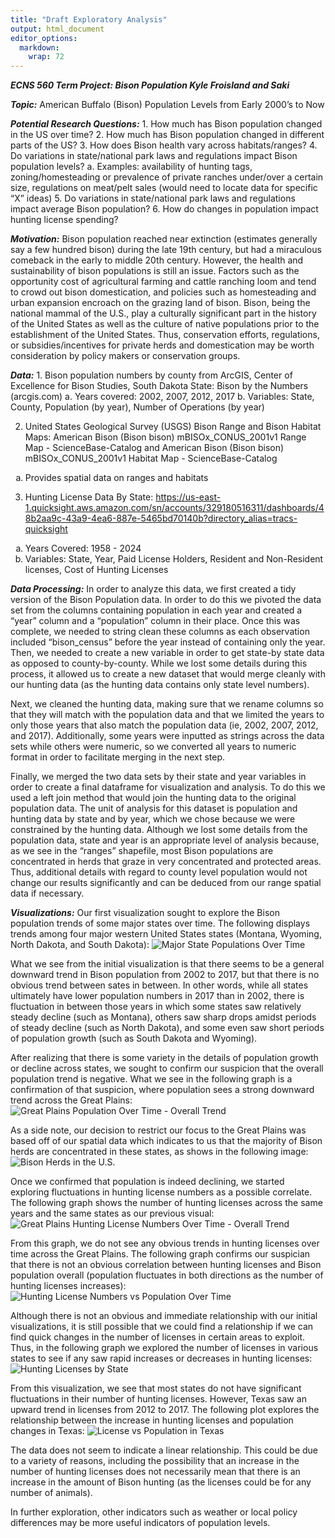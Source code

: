 ```yaml
---
title: "Draft Exploratory Analysis"
output: html_document
editor_options: 
  markdown: 
    wrap: 72
---
```


***ECNS 560 Term Project: Bison Population Kyle Froisland and Saki***

***Topic:*** American Buffalo (Bison) Population Levels from Early 2000’s to
Now

***Potential Research Questions:*** 
1. How much has Bison population changed in the US over time? 
2. How much has Bison population changed in different parts of the US? 
3. How does Bison health vary across habitats/ranges? 
4. Do variations in state/national park laws and regulations impact Bison population levels? 
  a. Examples: availability of hunting tags, zoning/homesteading or prevalence of private ranches
under/over a certain size, regulations on meat/pelt sales (would need to locate data for specific “X” ideas) 
5. Do variations in state/national park laws and regulations impact average Bison population? 
6. How do changes in population impact hunting license spending?

***Motivation:*** Bison population reached near extinction (estimates
generally say a few hundred bison) during the late 19th century, but had
a miraculous comeback in the early to middle 20th century. However, the
health and sustainability of bison populations is still an issue.
Factors such as the opportunity cost of agricultural farming and cattle
ranching loom and tend to crowd out bison domestication, and policies
such as homesteading and urban expansion encroach on the grazing land of
bison. Bison, being the national mammal of the U.S., play a culturally
significant part in the history of the United States as well as the
culture of native populations prior to the establishment of the United
States. Thus, conservation efforts, regulations, or subsidies/incentives
for private herds and domestication may be worth consideration by policy
makers or conservation groups.

***Data:*** 
1. Bison population numbers by county from ArcGIS, Center of Excellence for Bison Studies, South Dakota State: Bison by the Numbers (arcgis.com) a. Years covered: 2002, 2007, 2012, 2017 b. Variables: State, County, Population (by year), Number of Operations (by year)

2.  United States Geological Survey (USGS) Bison Range and Bison Habitat
    Maps: American Bison (Bison bison) mBISOx_CONUS_2001v1 Range Map -
    ScienceBase-Catalog and American Bison (Bison bison)
    mBISOx_CONUS_2001v1 Habitat Map - ScienceBase-Catalog

<!-- -->

  a.  Provides spatial data on ranges and habitats

<!-- -->

3.  Hunting License Data By State:
    <https://us-east-1.quicksight.aws.amazon.com/sn/accounts/329180516311/dashboards/48b2aa9c-43a9-4ea6-887e-5465bd70140b?directory_alias=tracs-quicksight>

<!-- -->

  a.  Years Covered: 1958 - 2024
  b.  Variables: State, Year, Paid License Holders, Resident and
    Non-Resident licenses, Cost of Hunting Licenses

***Data Processing:***
  In order to analyze this data, we first created a tidy
version of the Bison Population data. In order to do this we pivoted the
data set from the columns containing population in each year and created
a "year" column and a "population" column in their place. Once this was
complete, we needed to string clean these columns as each observation
included "bison_census" before the year instead of containing only the
year. Then, we needed to create a new variable in order to get state-by
state data as opposed to county-by-county. While we lost some details
during this process, it allowed us to create a new dataset that would
merge cleanly with our hunting data (as the hunting data contains only
state level numbers).

  Next, we cleaned the hunting data, making sure that we rename columns so
that they will match with the population data and that we limited the
years to only those years that also match the population data (ie, 2002,
2007, 2012, and 2017). Additionally, some years were inputted as strings
across the data sets while others were numeric, so we converted all
years to numeric format in order to facilitate merging in the next step.

  Finally, we merged the two data sets by their state and year variables
in order to create a final dataframe for visualization and analysis. To
do this we used a left join method that would join the hunting data to
the original population data. The unit of analysis for this dataset is
population and hunting data by state and by year, which we chose because
we were constrained by the hunting data. Although we lost some details
from the population data, state and year is an appropriate level of
analysis because, as we see in the "ranges" shapefile, most Bison
populations are concentrated in herds that graze in very concentrated
and protected areas. Thus, additional details with regard to county
level population would not change our results significantly and can be
deduced from our range spatial data if necessary.

***Visualizations:***
  Our first visualization sought to explore the Bison population trends of some major states over time. The following displays trends among four major western United States states (Montana, Wyoming, North Dakota, and South Dakota):
![Major State Populations Over Time](C:/Users/kdfro/Documents/MSU/GitHub/ECNS-560-Term-Project/Visuals/Major State Populations.png)

What we see from the initial visualization is that there seems to be a general downward trend in Bison population from 2002 to 2017, but that there is no obvious trend between sates in between. In other words, while all states ultimately have lower population numbers in 2017 than in 2002, there is fluctuation in between those years in which some states saw relatively steady decline (such as Montana), others saw sharp drops amidst periods of steady decline (such as North Dakota), and some even saw short periods of population growth (such as South Dakota and Wyoming).

  After realizing that there is some variety in the details of population growth or decline across states, we sought to confirm our suspicion that the overall population trend is negative. What we see in the following graph is a confirmation of that suspicion, where population sees a strong downward trend across the Great Plains:
![Great Plains Population Over Time - Overall Trend](C:/Users/kdfro/Documents/MSU/GitHub/ECNS-560-Term-Project/Visuals/Population Over Time.png)

  As a side note, our decision to restrict our focus to the Great Plains was based off of our spatial data which indicates to us that the majority of Bison herds are concentrated in these states, as shows in the following image:
![Bison Herds in the U.S.](C:/Users/kdfro/Documents/MSU/GitHub/ECNS-560-Term-Project/Visuals/Range Map.png)
 
  Once we confirmed that population is indeed declining, we started exploring fluctuations in hunting license numbers as a possible correlate. The following graph shows the number of hunting licenses across the same years and the same states as our previous visual:
![Great Plains Hunting License Numbers Over Time - Overall Trend](C:/Users/kdfro/Documents/MSU/GitHub/ECNS-560-Term-Project/Visuals/Licenses Over Time Fixed.png)

From this graph, we do not see any obvious trends in hunting licenses over time across the Great Plains. The following graph confirms our suspician that there is not an obvious correlation between hunting licenses and Bison population overall (population fluctuates in both directions as the number of hunting licenses increases):
![Hunting License Numbers vs Population Over Time](C:/Users/kdfro/Documents/MSU/GitHub/ECNS-560-Term-Project/Visuals/License vs Population.png)

  Although there is not an obvious and immediate relationship with our initial visualizations, it is still possible that we could find a relationship if we can find quick changes in the number of licenses in certain areas to exploit. Thus, in the following graph we explored the number of licenses in various states to see if any saw rapid increases or decreases in hunting licenses:
![Hunting Licenses by State](C:/Users/kdfro/Documents/MSU/GitHub/ECNS-560-Term-Project/Visuals/Hunting Licenses by State.png)

From this visualization, we see that most states do not have significant fluctuations in their number of hunting licenses. However, Texas saw an upward trend in licenses from 2012 to 2017. The following plot explores the relationship between the increase in hunting licenses and population changes in Texas:
![License vs Population in Texas](C:/Users/kdfro/Documents/MSU/GitHub/ECNS-560-Term-Project/Visuals/License vs Population in Texas.png)

The data does not seem to indicate a linear relationship. This could be due to a variety of reasons, including the possibility that an increase in the number of hunting licenses does not necessarily mean that there is an increase in the amount of Bison hunting (as the licenses could be for any number of animals).

  In further exploration, other indicators such as weather or local policy differences may be more useful indicators of population levels.